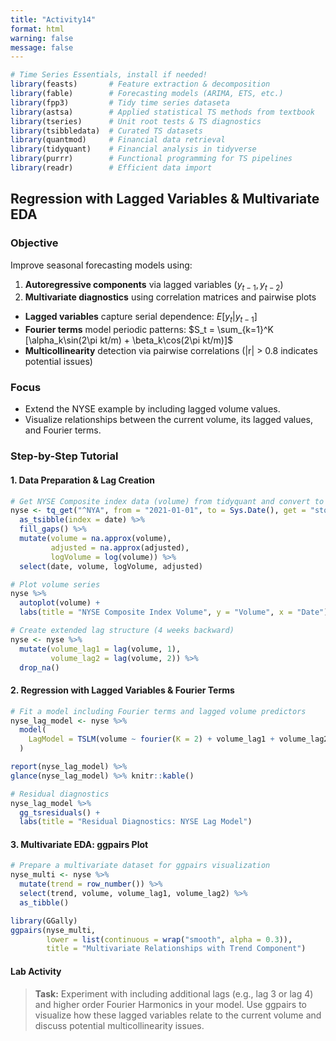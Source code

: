```yaml
---
title: "Activity14"
format: html
warning: false
message: false
---
```


```r
# Time Series Essentials, install if needed!
library(feasts)       # Feature extraction & decomposition
library(fable)        # Forecasting models (ARIMA, ETS, etc.)
library(fpp3)         # Tidy time series dataseta
library(astsa)        # Applied statistical TS methods from textbook
library(tseries)      # Unit root tests & TS diagnostics
library(tsibbledata)  # Curated TS datasets
library(quantmod)     # Financial data retrieval
library(tidyquant)    # Financial analysis in tidyverse
library(purrr)        # Functional programming for TS pipelines
library(readr)        # Efficient data import
```


## Regression with Lagged Variables & Multivariate EDA

### Objective

Improve seasonal forecasting models using:  

1. **Autoregressive components** via lagged variables ($y_{t-1}, y_{t-2}$)  
2. **Multivariate diagnostics** using correlation matrices and pairwise plots

- **Lagged variables** capture serial dependence: $E[y_t | y_{t-1}]$  
- **Fourier terms** model periodic patterns: $S_t = \sum_{k=1}^K [\alpha_k\sin(2\pi kt/m) + \beta_k\cos(2\pi kt/m)]$  
- **Multicollinearity** detection via pairwise correlations (|r| > 0.8 indicates potential issues)


### Focus

- Extend the NYSE example by including lagged volume values.
- Visualize relationships between the current volume, its lagged values, and Fourier terms.

### Step-by-Step Tutorial

#### 1. Data Preparation & Lag Creation

```r
# Get NYSE Composite index data (volume) from tidyquant and convert to tsibble
nyse <- tq_get("^NYA", from = "2021-01-01", to = Sys.Date(), get = "stock.prices") %>% 
  as_tsibble(index = date) %>% 
  fill_gaps() %>% 
  mutate(volume = na.approx(volume),
         adjusted = na.approx(adjusted),
         logVolume = log(volume)) %>% 
  select(date, volume, logVolume, adjusted)

# Plot volume series
nyse %>% 
  autoplot(volume) +
  labs(title = "NYSE Composite Index Volume", y = "Volume", x = "Date")

# Create extended lag structure (4 weeks backward)
nyse <- nyse %>% 
  mutate(volume_lag1 = lag(volume, 1),
         volume_lag2 = lag(volume, 2)) %>% 
  drop_na()
```

#### 2. Regression with Lagged Variables & Fourier Terms

```r
# Fit a model including Fourier terms and lagged volume predictors
nyse_lag_model <- nyse %>% 
  model(
    LagModel = TSLM(volume ~ fourier(K = 2) + volume_lag1 + volume_lag2)
  )

report(nyse_lag_model) %>% 
glance(nyse_lag_model) %>% knitr::kable()

# Residual diagnostics
nyse_lag_model %>% 
  gg_tsresiduals() +
  labs(title = "Residual Diagnostics: NYSE Lag Model")
```

#### 3. Multivariate EDA: ggpairs Plot

```r
# Prepare a multivariate dataset for ggpairs visualization
nyse_multi <- nyse %>% 
  mutate(trend = row_number()) %>% 
  select(trend, volume, volume_lag1, volume_lag2) %>% 
  as_tibble()

library(GGally)
ggpairs(nyse_multi, 
        lower = list(continuous = wrap("smooth", alpha = 0.3)),
        title = "Multivariate Relationships with Trend Component")
```

#### Lab Activity

> **Task:** Experiment with including additional lags (e.g., lag 3 or lag 4) and higher order Fourier Harmonics in your model. Use ggpairs to visualize how these lagged variables relate to the current volume and discuss potential multicollinearity issues.

<!--
**Solution:**

1. **Model Comparison**:  

```r

nyse <- nyse %>% 
  mutate(volume_lag3 = lag(volume, 3),
         volume_lag4 = lag(volume, 4)) %>% 
  drop_na()

nyse %>% 
  model(
    Base = TSLM(volume ~ fourier(K = 2)),
    Extended = TSLM(volume ~ fourier(K = 3) + volume_lag1 + volume_lag2),
    Extended1 = TSLM(volume ~ fourier(K = 3) + volume_lag1 + volume_lag2 + volume_lag3 + volume_lag4)
  ) %>% 
  glance() %>%  # Compare AIC/BIC
  select(.model, adj_r_squared, AIC, AICc, BIC)

# Fit the better mode
nyse_final <- nyse %>% 
  model(
    BestModel = TSLM(volume ~ fourier(K = 3) + volume_lag1 + volume_lag2 + volume_lag3 + volume_lag4)
  )
  
nyse_final %>% gg_tsresiduals()

nyse_final %>% 
  augment() %>% 
  ggplot(aes(x = .fitted, y = volume)) + 
  geom_hex() +  # Density-aware plotting
  geom_abline(slope = 1) +
  labs(title = "Actual vs Fitted Values with Density Gradient")
```


-->


